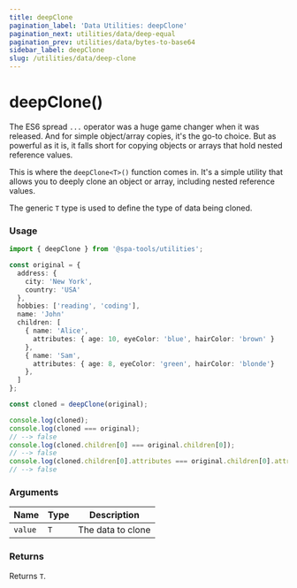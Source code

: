```yaml
---
title: deepClone
pagination_label: 'Data Utilities: deepClone'
pagination_next: utilities/data/deep-equal
pagination_prev: utilities/data/bytes-to-base64
sidebar_label: deepClone
slug: /utilities/data/deep-clone
---
```



<PackageCaption packageName='@spa-tools/utilities' />

# deepClone()

The ES6 spread `...` operator was a huge game changer when it was released. And
for simple object/array copies, it's the go-to choice. But as powerful as it is,
it falls short for copying objects or arrays that hold
nested reference values.

This is where the `deepClone<T>()` function comes in. It's a simple utility that allows you to
deeply clone an object or array, including nested reference values.

The generic `T` type is used to define the type of data being cloned.

### Usage

```ts
import { deepClone } from '@spa-tools/utilities';

const original = {
  address: {
    city: 'New York',
    country: 'USA'
  },
  hobbies: ['reading', 'coding'],
  name: 'John'
  children: [
    { name: 'Alice',
      attributes: { age: 10, eyeColor: 'blue', hairColor: 'brown' }
    },
    { name: 'Sam',
      attributes: { age: 8, eyeColor: 'green', hairColor: 'blonde'}
    },
  ]
};

const cloned = deepClone(original);

console.log(cloned);
console.log(cloned === original);
// --> false
console.log(cloned.children[0] === original.children[0]);
// --> false
console.log(cloned.children[0].attributes === original.children[0].attributes);
// --> false
```

### Arguments

| Name    | Type | Description       |
| ------- | ---- | ----------------- |
| `value` | `T`  | The data to clone |

### Returns

Returns `T`.
